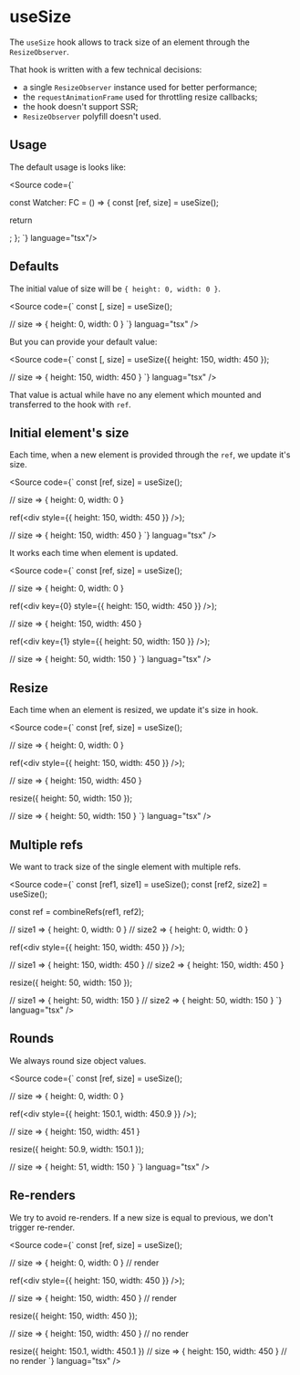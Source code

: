
<Meta title="Docs" />

# useSize

The `useSize` hook allows to track size of an element through the `ResizeObserver`.

That hook is written with a few technical decisions:

  - a single `ResizeObserver` instance used for better performance;
  - the `requestAnimationFrame` used for throttling resize callbacks;
  - the hook doesn't support SSR;
  - `ResizeObserver` polyfill doesn't used.

## Usage

The default usage is looks like:

<Source code={`

const Watcher: FC = () => {
  const [ref, size] = useSize();

  return <div ref={ref} />;
};
`} language="tsx"/>

## Defaults

The initial value of size will be `{ height: 0, width: 0 }`.

<Source code={`
const [, size] = useSize();

// size => { height: 0, width: 0 }
`} languag="tsx" />

But you can provide your default value:

<Source code={`
const [, size] = useSize({ height: 150, width: 450 });

// size => { height: 150, width: 450 }
`} languag="tsx" />

That value is actual while have no any element which mounted and transferred to the hook with `ref`.

## Initial element's size

Each time, when a new element is provided through the `ref`, we update it's size.

<Source code={`
const [ref, size] = useSize();

// size => { height: 0, width: 0 }

ref(<div style={{ height: 150, width: 450 }} />);

// size => { height: 150, width: 450 }
`} languag="tsx" />

It works each time when element is updated.

<Source code={`
const [ref, size] = useSize();

// size => { height: 0, width: 0 }

ref(<div key={0} style={{ height: 150, width: 450 }} />);

// size => { height: 150, width: 450 }

ref(<div key={1} style={{ height: 50, width: 150 }} />);

// size => { height: 50, width: 150 }
`} languag="tsx" />

## Resize

Each time when an element is resized, we update it's size in hook.

<Source code={`
const [ref, size] = useSize();

// size => { height: 0, width: 0 }

ref(<div style={{ height: 150, width: 450 }} />);

// size => { height: 150, width: 450 }

resize({ height: 50, width: 150 });

// size => { height: 50, width: 150 }
`} languag="tsx" />

## Multiple refs

We want to track size of the single element with multiple refs.

<Source code={`
const [ref1, size1] = useSize();
const [ref2, size2] = useSize();

const ref = combineRefs(ref1, ref2);

// size1 => { height: 0, width: 0 }
// size2 => { height: 0, width: 0 }

ref(<div style={{ height: 150, width: 450 }} />);

// size1 => { height: 150, width: 450 }
// size2 => { height: 150, width: 450 }

resize({ height: 50, width: 150 });

// size1 => { height: 50, width: 150 }
// size2 => { height: 50, width: 150 }
`} languag="tsx" />

## Rounds

We always round size object values.

<Source code={`
const [ref, size] = useSize();

// size => { height: 0, width: 0 }

ref(<div style={{ height: 150.1, width: 450.9 }} />);

// size => { height: 150, width: 451 }

resize({ height: 50.9, width: 150.1 });

// size => { height: 51, width: 150 }
`} languag="tsx" />

## Re-renders

We try to avoid re-renders. If a new size is equal to previous, we don't trigger re-render.

<Source code={`
const [ref, size] = useSize();

// size => { height: 0, width: 0 }
// render

ref(<div style={{ height: 150, width: 450 }} />);

// size => { height: 150, width: 450 }
// render

resize({ height: 150, width: 450 });

// size => { height: 150, width: 450 }
// no render

resize({ height: 150.1, width: 450.1 })
// size => { height: 150, width: 450 }
// no render
`} languag="tsx" />
